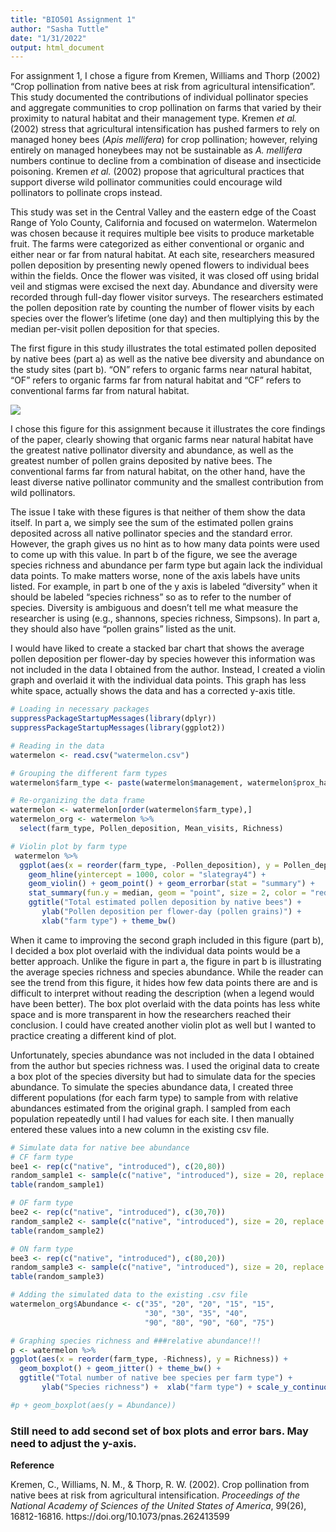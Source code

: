```yaml
---
title: "BIO501 Assignment 1"
author: "Sasha Tuttle"
date: "1/31/2022"
output: html_document
---
```


For assignment 1, I chose a figure from Kremen, Williams and Thorp (2002) "Crop pollination from native bees at risk from agricultural intensification". This study documented the contributions of individual pollinator species and aggregate communities to crop pollination on farms that varied by their proximity to natural habitat and their management type. Kremen *et al.* (2002) stress that agricultural intensification has pushed farmers to rely on managed honey bees (*Apis mellifera*) for crop pollination; however, relying entirely on managed honeybees may not be sustainable as *A. mellifera* numbers continue to decline from a combination of disease and insecticide poisoning. Kremen *et al.* (2002) propose that agricultural practices that support diverse wild pollinator communities could encourage wild pollinators to pollinate crops instead.  

This study was set in the Central Valley and the eastern edge of the Coast Range of Yolo County, California and focused on watermelon. Watermelon was chosen because it requires multiple bee visits to produce marketable fruit. The farms were categorized as either conventional or organic and either near or far from natural habitat. At each site, researchers measured pollen deposition by presenting newly opened flowers to individual bees within the fields. Once the flower was visited, it was closed off using bridal veil and stigmas were excised the next day. Abundance and diversity were recorded through full-day flower visitor surveys. The researchers estimated the pollen deposition rate by counting the number of flower visits by each species over the flower's lifetime (one day) and then multiplying this by the median per-visit pollen deposition for that species.  

The first figure in this study illustrates the total estimated pollen deposited by native bees (part a) as well as the native bee diversity and abundance on the study sites (part b). "ON" refers to organic farms near natural habitat, "OF" refers to organic farms far from natural habitat and "CF" refers to conventional farms far from natural habitat. 

![](Claire_figure1.PNG)

I chose this figure for this assignment because it illustrates the core findings of the paper, clearly showing that organic farms near natural habitat have the greatest native pollinator diversity and abundance, as well as the greatest number of pollen grains deposited by native bees. The conventional farms far from natural habitat, on the other hand, have the least diverse native pollinator community and the smallest contribution from wild pollinators.

The issue I take with these figures is that neither of them show the data itself. In part a, we simply see the sum of the estimated pollen grains deposited across all native pollinator species and the standard error. However, the graph gives us no hint as to how many data points were used to come up with this value. In part b of the figure, we see the average species richness and abundance per farm type but again lack the individual data points. To make matters worse, none of the axis labels have units listed. For example, in part b one of the y axis is labeled "diversity" when it should be labeled "species richness" so as to refer to the number of species. Diversity is ambiguous and doesn't tell me what measure the researcher is using (e.g., shannons, species richness, Simpsons). In part a, they should also have "pollen grains" listed as the unit. 

I would have liked to create a stacked bar chart that shows the average pollen deposition per flower-day by species however this information was not included in the data I obtained from the author. Instead, I created a violin graph and overlaid it with the individual data points. This graph has less white space, actually shows the data and has a corrected y-axis title. 

```r
# Loading in necessary packages
suppressPackageStartupMessages(library(dplyr))
suppressPackageStartupMessages(library(ggplot2))

# Reading in the data 
watermelon <- read.csv("watermelon.csv")

# Grouping the different farm types
watermelon$farm_type <- paste(watermelon$management, watermelon$prox_habitat)

# Re-organizing the data frame
watermelon <- watermelon[order(watermelon$farm_type),]
watermelon_org <- watermelon %>%
  select(farm_type, Pollen_deposition, Mean_visits, Richness)

# Violin plot by farm type 
 watermelon %>%
  ggplot(aes(x = reorder(farm_type, -Pollen_deposition), y = Pollen_deposition)) + 
    geom_hline(yintercept = 1000, color = "slategray4") +
    geom_violin() + geom_point() + geom_errorbar(stat = "summary") + 
    stat_summary(fun.y = median, geom = "point", size = 2, color = "red") +
    ggtitle("Total estimated pollen deposition by native bees") +  
       ylab("Pollen deposition per flower-day (pollen grains)") +  
       xlab("farm type") + theme_bw() 

```

When it came to improving the second graph included in this figure (part b), I decided a box plot overlaid with the individual data points would be a better approach. Unlike the figure in part a, the figure in part b is illustrating the average species richness and species abundance. While the reader can see the trend from this figure, it hides how few data points there are and is difficult to interpret without reading the description (when a legend would have been better). The box plot overlaid with the data points has less white space and is more transparent in how the researchers reached their conclusion. I could have created another violin plot as well but I wanted to practice creating a different kind of plot. 

Unfortunately, species abundance was not included in the data I obtained from the author but species richness was. I used the original data to create a box plot of the species diversity but had to simulate data for the species abundance. To simulate the species abundance data, I created three different populations (for each farm type) to sample from with relative abundances estimated from the original graph. I sampled from each population repeatedly until I had values for each site. I then manually entered these values into a new column in the existing csv file. 

```r
# Simulate data for native bee abundance 
# CF farm type 
bee1 <- rep(c("native", "introduced"), c(20,80))
random_sample1 <- sample(c("native", "introduced"), size = 20, replace = TRUE, prob = c(0.2,0.8))
table(random_sample1)

# OF farm type
bee2 <- rep(c("native", "introduced"), c(30,70))
random_sample2 <- sample(c("native", "introduced"), size = 20, replace = TRUE, prob = c(0.3,0.7))
table(random_sample2)

# ON farm type 
bee3 <- rep(c("native", "introduced"), c(80,20))
random_sample3 <- sample(c("native", "introduced"), size = 20, replace = TRUE, prob = c(0.8,0.2))
table(random_sample3)

# Adding the simulated data to the existing .csv file
watermelon_org$Abundance <- c("35", "20", "20", "15", "15",
                              "30", "30", "35", "40",
                              "90", "80", "90", "60", "75")

# Graphing species richness and ###relative abundance!!! 
p <- watermelon %>% 
ggplot(aes(x = reorder(farm_type, -Richness), y = Richness)) +
  geom_boxplot() + geom_jitter() + theme_bw() +
  ggtitle("Total number of native bee species per farm type") +  
       ylab("Species richness") +  xlab("farm type") + scale_y_continuous(name = "Species richness", sec.axis = sec_axis(trans =~.*10, name = "Species abundance (%)")) 

#p + geom_boxplot(aes(y = Abundance))
```

### Still need to add second set of box plots and error bars. May need to adjust the y-axis.###

**Reference**

Kremen, C., Williams, N. M., & Thorp, R. W. (2002). Crop pollination from native bees at risk from agricultural intensification. *Proceedings of the National Academy of Sciences of the United States of America*, 99(26), 16812-16816. https://doi.org/10.1073/pnas.262413599


